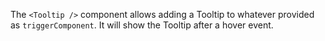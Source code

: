 The `<Tooltip />` component allows adding a Tooltip to whatever provided as `triggerComponent`. It
will show the Tooltip after a hover event.
